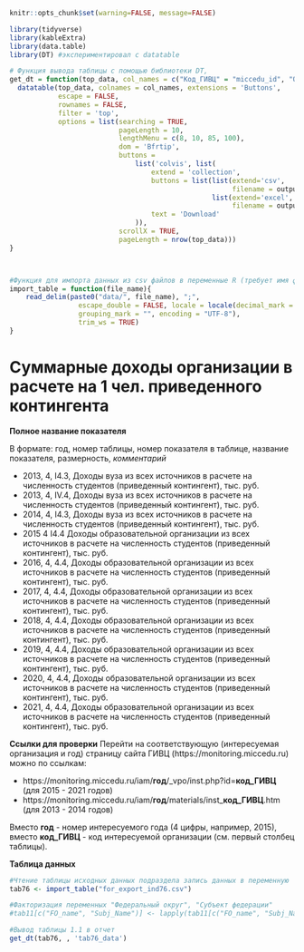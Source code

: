 
```r
knitr::opts_chunk$set(warning=FALSE, message=FALSE)
```


```r
library(tidyverse)
library(kableExtra)
library(data.table)
library(DT) #экспериментировал с datatable
```

```r
# Функция вывода таблицы с помощью библиотеки DT, 
get_dt = function(top_data, col_names = c("Код_ГИВЦ" = "miccedu_id", "Организация" = "clear_name", "2013" = "ind_2013_value", "2014" = "ind_2014_value", "2015" = "ind_2015_value", "2016" = "ind_2016_value", "2017" = "ind_2017_value", "2018" = "ind_2018_value", "2019" = "ind_2019_value", "2020" = "ind_2020_value", "2021" =  "ind_2021_value"), output_file_name) {
  datatable(top_data, colnames = col_names, extensions = 'Buttons',
            escape = FALSE,
            rownames = FALSE,
            filter = 'top',
            options = list(searching = TRUE,
                           pageLength = 10,
                           lengthMenu = c(8, 10, 85, 100),
                           dom = 'Bfrtip',
                           buttons = 
                               list('colvis', list(
                                   extend = 'collection',
                                   buttons = list(list(extend='csv',
                                                       filename = output_file_name),
                                                  list(extend='excel',
                                                       filename = output_file_name)),
                                   text = 'Download'
                               )),
                           scrollX = TRUE,
                           pageLength = nrow(top_data))) 
}



#Функция для импорта данных из csv файлов в переменные R (требует имя файла в кавычках и берет из каталока data рабочей директории проекта)
import_table = function(file_name){
    read_delim(paste0("data/", file_name), ";", 
                 escape_double = FALSE, locale = locale(decimal_mark = ",", 
                 grouping_mark = "", encoding = "UTF-8"), 
                 trim_ws = TRUE)
}
```



# Суммарные доходы организации в расчете на 1 чел. приведенного контингента {#ind76_info}

**Полное название показателя**

В формате: год, номер таблицы, номер показателя в таблице, название показателя, размерность, *комментарий*


* 2013,	4,	I4.3,	Доходы вуза из всех источников в расчете на численность студентов (приведенный контингент), тыс. руб.
* 2013,	4,	IV.4,	Доходы вуза из всех источников в расчете на численность студентов (приведенный контингент), тыс. руб.
* 2014,	4,	I4.3,	Доходы вуза из всех источников в расчете на численность студентов (приведенный контингент), тыс. руб.
* 2015	4	I4.4	Доходы образовательной организации из всех источников в расчете на численность студентов (приведенный контингент), тыс. руб.
* 2016, 4, 4.4, Доходы образовательной организации из всех источников в расчете на численность студентов (приведенный контингент), тыс. руб.
* 2017, 4, 4.4, Доходы образовательной организации из всех источников в расчете на численность студентов (приведенный контингент), тыс. руб.
* 2018, 4, 4.4, Доходы образовательной организации из всех источников в расчете на численность студентов (приведенный контингент), тыс. руб.
* 2019, 4, 4.4, Доходы образовательной организации из всех источников в расчете на численность студентов (приведенный контингент), тыс. руб.
* 2020, 4, 4.4, Доходы образовательной организации из всех источников в расчете на численность студентов (приведенный контингент), тыс. руб.
* 2021, 4, 4.4, Доходы образовательной организации из всех источников в расчете на численность студентов (приведенный контингент), тыс. руб.

**Ссылки для проверки**
Перейти на соответствующую (интересуемая организация и год) страницу сайта ГИВЦ (https://monitoring.miccedu.ru) можно по ссылкам:

* https://monitoring.miccedu.ru/iam/**год**/_vpo/inst.php?id=**код_ГИВЦ** (для 2015 - 2021 годов)
* https://monitoring.miccedu.ru/iam/**год**/materials/inst_**код_ГИВЦ**.htm (для 2013 - 2014 годов)

Вместо **год** - номер интересуемого года (4 цифры, например, 2015), вместо **код_ГИВЦ** - код интересуемой организации (см. первый столбец таблицы).



**Таблица данных**

```r
#Чтение таблицы исходных данных подраздела запись данных в переменную
tab76 <- import_table("for_export_ind76.csv")

#Факторизация переменных "Федеральный округ", "Субъект федерации"
#tab11[c("FO_name", "Subj_Name")] <- lapply(tab11[c("FO_name", "Subj_Name")] , factor)

```




```r
#Вывод таблицы 1.1 в отчет
get_dt(tab76, , 'tab76_data')
```



